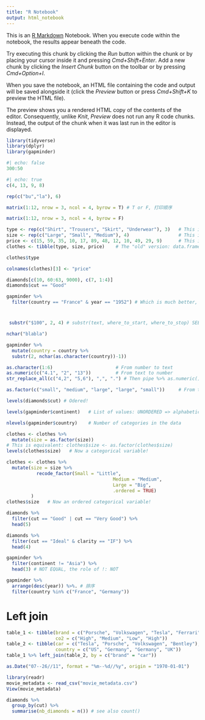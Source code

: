```yaml
---
title: "R Notebook"
output: html_notebook
---
```


This is an [R Markdown](http://rmarkdown.rstudio.com) Notebook. When you execute code within the notebook, the results appear beneath the code.

Try executing this chunk by clicking the *Run* button within the chunk or by placing your cursor inside it and pressing *Cmd+Shift+Enter*. Add a new chunk by clicking the *Insert Chunk* button on the toolbar or by pressing *Cmd+Option+I*.

When you save the notebook, an HTML file containing the code and output will be saved alongside it (click the *Preview* button or press *Cmd+Shift+K* to preview the HTML file).

The preview shows you a rendered HTML copy of the contents of the editor. Consequently, unlike *Knit*, *Preview* does not run any R code chunks. Instead, the output of the chunk when it was last run in the editor is displayed.

```r
library(tidyverse)
library(dplyr)
library(gapminder)
```

```r
#| echo: false
300:50
```

```r
#| echo: true
c(4, 13, 9, 8)
```

```r
rep(c("bu","la"), 6)
```

```r
matrix(1:12, nrow = 3, ncol = 4, byrow = T) # T or F, 打印顺序

matrix(1:12, nrow = 3, ncol = 4, byrow = F)
```

```r
type <- rep(c("Shirt", "Trousers", "Skirt", "Underwear"), 3)   # This is a vector of text
size <- rep(c("Large", "Small", "Medium"), 4)                  # This is another vector of text
price <- c(15, 59, 35, 10, 17, 89, 48, 12, 10, 49, 29, 9)      # This is a vector of numbers
clothes <- tibble(type, size, price)    # The "old" version: data.frame(type, size, price)
```

```r
clothes$type

colnames(clothes)[3] <- "price"
```

```r
diamonds[c(10, 60:63, 9000), c(7, 1:4)] 
diamonds$cut == "Good"
```

```r
gapminder %>%
  filter(country == "France" & year == "1952") # Which is much better, syntax-wise
```

# 

```r
 substr("$100", 2, 4) # substr(text, where_to_start, where_to_stop) SEE ALSO str_remove("$100", "\\$")

nchar("blabla")
```

```r
gapminder %>% 
  mutate(country = country %>% 
  substr(2, nchar(as.character(country))-1))
```
```r
as.character(1:6)                       # From number to text
as.numeric(c("4.1", "2", "13"))         # From text to number
str_replace_all(c("4,2", "5,6"), ",", ".") # Then pipe %>% as.numeric()
```

```r
as.factor(c("small", "medium", "large", "large", "small"))     # From text to category
```
```r
levels(diamonds$cut) # Odered!
```
```r
levels(gapminder$continent)   # List of values: UNORDERED => alphabetical layout
```
```r
nlevels(gapminder$country)    # Number of categories in the data
```
```r
clothes <- clothes %>%
  mutate(size = as.factor(size))
# This is equivalent: clothes$size <- as.factor(clothes$size) 
levels(clothes$size)   # Now a categorical variable!
```
```r
clothes <- clothes %>%
  mutate(size = size %>% 
           recode_factor(Small = "Little",
                                       Medium = "Medium", 
                                       Large = "Big", 
                                       .ordered = TRUE)
         )
clothes$size   # Now an ordered categorical variable!
```
```r
diamonds %>%
  filter(cut == "Good" | cut == "Very Good") %>%
  head(5)

diamonds %>%
  filter(cut == "Ideal" & clarity == "IF") %>%
  head(4)

gapminder %>%
  filter(continent != "Asia") %>%
  head(3) # NOT EQUAL, the role of !: NOT

gapminder %>% 
  arrange(desc(year)) %>%. # 排序
  filter(country %in% c("France", "Germany"))
```
# Left join
```r
table_1 <- tibble(brand = c("Porsche", "Volkswagen", "Tesla", "Ferrari"),
                  co2 = c("High", "Medium", "Low", "High"))
table_2 <- tibble(car = c("Tesla", "Porsche", "Volkswagen", "Bentley"),
                  country = c("US", "Germany", "Germany", "UK"))
table_1 %>% left_join(table_2, by = c("brand" = "car"))
```
```r
as.Date("07--26//11", format = "%m--%d//%y", origin = "1970-01-01")
```

```r
library(readr)
movie_metadata <- read_csv("movie_metadata.csv")
View(movie_metadata)
```
```r
diamonds %>% 
  group_by(cut) %>%
  summarise(nb_diamonds = n()) # see also count()
```

